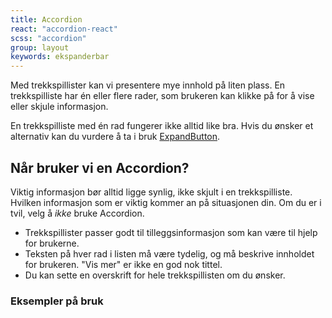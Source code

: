 ```yaml
---
title: Accordion
react: "accordion-react"
scss: "accordion"
group: layout
keywords: ekspanderbar
---
```



<Ingress>
    Med trekkspillister kan vi presentere mye innhold på liten plass. En trekkspilliste har én eller flere rader, som
    brukeren kan klikke på for å vise eller skjule informasjon.
</Ingress>

<ComponentExample
    title="Accordion"
    component={AccordionExample}
    knobs={accordionExampleKnobs}
    codeExample={accordionExampleCode}
/>

En trekkspilliste med én rad fungerer ikke alltid like bra. Hvis du ønsker et alternativ kan du vurdere å ta i bruk [ExpandButton](/komponenter/expandbutton).

## Når bruker vi en Accordion?

Viktig informasjon bør alltid ligge synlig, ikke skjult i en trekkspilliste. Hvilken informasjon som er viktig kommer an på situasjonen din. Om du er i tvil, velg å _ikke_ bruke Accordion.

-   Trekkspillister passer godt til tilleggsinformasjon som kan være til hjelp for brukerne.
-   Teksten på hver rad i listen må være tydelig, og må beskrive innholdet for brukeren. "Vis mer" er ikke en god nok tittel.
-   Du kan sette en overskrift for hele trekkspillisten om du ønsker.

### Eksempler på bruk

<PortalImage
    src="/assets/documentation/accordion/accordion-betaling-faktura.png"
    caption="Visning av fakturadetaljer på en detaljside."
/>

<PortalImage
    src="/assets/documentation/accordion/accordion-fakturaarkiv.gif"
    caption="Visning av detaljer om fakturaer fra et arkiv."
/>
